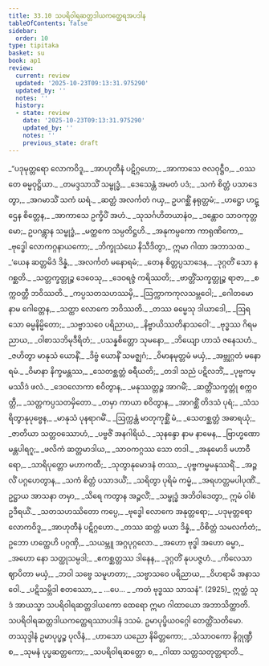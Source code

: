 ```yaml
---
title: 33.10 သပရိဝါရဆတ္တဒါယကတ္ထေရအပဒါန
tableOfContents: false
sidebar:
  order: 10
type: tipitaka
basket: su
book: ap1
review:
  current: review
  updated: '2025-10-23T09:13:31.975290'
  updated_by: ''
  notes: ''
  history:
  - state: review
    date: '2025-10-23T09:13:31.975290'
    updated_by: ''
    notes: ''
    previous_state: draft
---
```



<ReviewStatus review={frontmatter.review} showDetails={true} />

<HypothesisAnnotation frontmatter={frontmatter} />

<DynamicBreadcrumb />

<Division number="82" book="ap1" e="ch" v="20" p="302">

<Paragraph number="3686" type="verses" book="ap1">
_“ပဒုမုတ္တရော လောကဝိဒူ,_  
_အာဟုတီနံ ပဋိဂ္ဂဟော;_  
_အာကာသေ ဇလဝုဋ္ဌီဝ,_  
_ဝဿတေ ဓမ္မဝုဋ္ဌိယာ._  

</Paragraph>

</Division>
<Division number="83" book="ap1" e="ch" v="20" p="302">

<Paragraph number="3687" type="verses" book="ap1">
_တမဒ္ဒသာသိံ သမ္ဗုဒ္ဓံ,_  
_ဒေသေန္တံ အမတံ ပဒံ;_  
_သကံ စိတ္တံ ပသာဒေတွာ,_  
_အဂမာသိံ သကံ ဃရံ._  

</Paragraph>

</Division>
<Division number="84" book="ap1" e="ch" v="20" p="302">

<Paragraph number="3688" type="verses" book="ap1">
_ဆတ္တံ အလင်္ကတံ ဂယှ,_  
ဥပဂစ္ဆိံ နရုတ္တမံ;_  
_ဟဋ္ဌော ဟဋ္ဌေန စိတ္တေန,_  
_အာကာသေ ဥက္ခိပိံ အဟံ._  

</Paragraph>

</Division>
<Division number="85" book="ap1" e="ch" v="20" p="303">

<Paragraph number="3689" type="verses" book="ap1">
_သုသင်္ဂဟိတယာနံဝ,_  
_ဒန္တောဝ သာဝကုတ္တမော;_  
ဥပဂန္တွာန သမ္ဗုဒ္ဓံ,_  
_မတ္ထကေ သမ္ပတိဋ္ဌဟိ._  

</Paragraph>

</Division>
<Division number="86" book="ap1" e="ch" v="20" p="303">

<Paragraph number="3690" type="verses" book="ap1">
_အနုကမ္ပကော ကာရုဏိကော,_  
_ဗုဒ္ဓေါ လောကဂ္ဂနာယကော;_  
_ဘိက္ခုသံဃေ နိသီဒိတွာ,_  
ဣမာ ဂါထာ အဘာသထ._  

</Paragraph>

</Division>
<Division number="87" book="ap1" e="ch" v="20" p="303">

<Paragraph number="3691" type="verses" book="ap1">
_‘ယေန ဆတ္တမိဒံ ဒိန္နံ,_  
_အလင်္ကတံ မနောရမံ;_  
_တေန စိတ္တပ္ပသာဒေန,_  
_ဒုဂ္ဂတိံ သော န ဂစ္ဆတိ._  

</Paragraph>

</Division>
<Division number="88" book="ap1" e="ch" v="20" p="303">

<Paragraph number="3692" type="verses" book="ap1">
_သတ္တက္ခတ္တုဉ္စ ဒေဝေသု,_  
_ဒေဝရဇ္ဇံ ကရိဿတိ;_  
_ဗာတ္တိံသက္ခတ္တုဉ္စ ရာဇာ,_  
_စက္ကဝတ္တီ ဘဝိဿတိ._  

</Paragraph>

</Division>
<Division number="89" book="ap1" e="ch" v="20" p="303">

<Paragraph number="3693" type="verses" book="ap1">
_ကပ္ပသတသဟဿမှိ,_  
_ဩက္ကာကကုလသမ္ဘဝေါ;_  
_ဂေါတမော နာမ ဂေါတ္တေန,_  
_သတ္ထာ လောကေ ဘဝိဿတိ._  

</Paragraph>

</Division>
<Division number="90" book="ap1" e="ch" v="20" p="303">

<Paragraph number="3694" type="verses" book="ap1">
_တဿ ဓမ္မေသု ဒါယာဒေါ,_  
_ဩရသော ဓမ္မနိမ္မိတော;_  
_သဗ္ဗာသဝေ ပရိညာယ,_  
_နိဗ္ဗာယိဿတိနာသဝေါ’._  

</Paragraph>

</Division>
<Division number="91" book="ap1" e="ch" v="20" p="303">

<Paragraph number="3695" type="verses" book="ap1">
_ဗုဒ္ဓဿ ဂိရမညာယ,_  
_ဝါစာသဘိမုဒီရိတံ;_  
_ပသန္နစိတ္တော သုမနော,_  
_ဘိယျော ဟာသံ ဇနေသဟံ._  

</Paragraph>

</Division>
<Division number="92" book="ap1" e="ch" v="20" p="303">

<Paragraph number="3696" type="verses" book="ap1">
_ဇဟိတွာ မာနုသံ ယောနိံ,_  
_ဒိဗ္ဗံ ယောနိံ သမဇ္ဈဂံ;_  
_ဝိမာနမုတ္တမံ မယှံ,_  
_အဗ္ဘုဂ္ဂတံ မနောရမံ._  

</Paragraph>

</Division>
<Division number="93" book="ap1" e="ch" v="20" p="303">

<Paragraph number="3697" type="verses" book="ap1">
_ဝိမာနာ နိက္ခမန္တဿ,_  
_သေတစ္ဆတ္တံ ဓရီယတိ;_  
_တဒါ သညံ ပဋိလဘိံ,_  
_ပုဗ္ဗကမ္မဿိဒံ ဖလံ._  

</Paragraph>

</Division>
<Division number="94" book="ap1" e="ch" v="20" p="303">

<Paragraph number="3698" type="verses" book="ap1">
_ဒေဝလောကာ စဝိတွာန,_  
_မနုဿတ္တဉ္စ အာဂမိံ;_  
_ဆတ္တိံသက္ခတ္တုံ စက္ကဝတ္တီ,_  
_သတ္တကပ္ပသတမှိတော._  

</Paragraph>

</Division>
<Division number="95" book="ap1" e="ch" v="20" p="303">

<Paragraph number="3699" type="verses" book="ap1">
_တမှာ ကာယာ စဝိတွာန,_  
_အာဂစ္ဆိံ တိဒသံ ပုရံ;_  
_သံသရိတွာနုပုဗ္ဗေန,_  
_မာနုသံ ပုနရာဂမိံ._  

</Paragraph>

</Division>
<Division number="96" book="ap1" e="ch" v="20" p="303">

<Paragraph number="3700" type="verses" book="ap1">
_ဩက္ကန္တံ မာတုကုစ္ဆိံ မံ,_  
_သေတစ္ဆတ္တံ အဓာရယုံ;_  
_ဇာတိယာ သတ္တဝဿောဟံ,_  
_ပဗ္ဗဇိံ အနဂါရိယံ._  

</Paragraph>

</Division>
<Division number="97" book="ap1" e="ch" v="20" p="303">

<Paragraph number="3701" type="verses" book="ap1">
_သုနန္ဒော နာမ နာမေန,_  
_ဗြာဟ္မဏော မန္တပါရဂူ;_  
_ဖလိကံ ဆတ္တမာဒါယ,_  
_သာဝကဂ္ဂဿ သော တဒါ._  

</Paragraph>

</Division>
<Division number="98" book="ap1" e="ch" v="20" p="304">

<Paragraph number="3702" type="verses" book="ap1">
_အနုမောဒိ မဟာဝီရော,_  
_သာရိပုတ္တော မဟာကထီ;_  
_သုတွာနုမောဒနံ တဿ,_  
_ပုဗ္ဗကမ္မမနုဿရိံ._  

</Paragraph>

</Division>
<Division number="99" book="ap1" e="ch" v="20" p="304">

<Paragraph number="3703" type="verses" book="ap1">
_အဉ္ဇလိံ ပဂ္ဂဟေတွာန,_  
_သကံ စိတ္တံ ပသာဒယိံ;_  
_သရိတွာ ပုရိမံ ကမ္မံ,_  
_အရဟတ္တမပါပုဏိံ._  

</Paragraph>

</Division>
<Division number="100" book="ap1" e="ch" v="20" p="304">

<Paragraph number="3704" book="ap1">
ဥဋ္ဌာယ အာသနာ တမှာ,_  
_သိရေ ကတွာန အဉ္ဇလိံ;_  
_သမ္ဗုဒ္ဓံ အဘိဝါဒေတွာ,_  
ဣမံ ဝါစံ ဥဒီရယိံ._  

</Paragraph>

</Division>
<Division number="101" book="ap1" e="ch" v="20" p="304">

<Paragraph number="3705" type="verses" book="ap1">
_သတသဟဿိတော ကပ္ပေ,_  
_ဗုဒ္ဓေါ လောကေ အနုတ္တရော;_  
_ပဒုမုတ္တရော လောကဝိဒူ,_  
_အာဟုတီနံ ပဋိဂ္ဂဟော._  

</Paragraph>

</Division>
<Division number="102" book="ap1" e="ch" v="20" p="304">

<Paragraph number="3706" type="verses" book="ap1">
_တဿ ဆတ္တံ မယာ ဒိန္နံ,_  
_ဝိစိတ္တံ သမလင်္ကတံ;_  
ဥဘော ဟတ္ထေဟိ ပဂ္ဂဏှိ,_  
_သယမ္ဘူ အဂ္ဂပုဂ္ဂလော._  

</Paragraph>

</Division>
<Division number="103" book="ap1" e="ch" v="20" p="304">

<Paragraph number="3707" type="verses" book="ap1">
_အဟော ဗုဒ္ဓါ အဟော ဓမ္မာ,_  
_အဟော နော သတ္ထုသမ္ပဒါ;_  
_ဧကစ္ဆတ္တဿ ဒါနေန,_  
_ဒုဂ္ဂတိံ နုပပဇ္ဇဟံ._  

</Paragraph>

</Division>
<Division number="104" book="ap1" e="ch" v="20" p="304">

<Paragraph number="3708" type="verses" book="ap1">
_ကိလေသာ ဈာပိတာ မယှံ,_  
_ဘဝါ သဗ္ဗေ သမူဟတာ;_  
_သဗ္ဗာသဝေ ပရိညာယ,_  
_ဝိဟရာမိ အနာသဝေါ._  

</Paragraph>

</Division>
<Division number="105" book="ap1" e="ch" v="20" p="304">

<Paragraph number="3709" type="verses" book="ap1">
_ပဋိသမ္ဘိဒါ စတဿော,_  
_ …ပေ… _  
_ကတံ ဗုဒ္ဓဿ သာသနံ”. (2925)_  

</Paragraph>

<Paragraph number="3710" book="ap1">
ဣတ္ထံ သုဒံ အာယသ္မာ သပရိဝါရဆတ္တဒါယကော ထေရော ဣမာ ဂါထာယော အဘာသိတ္ထာတိ.

</Paragraph>
</Division>

<Paragraph number="3711" type="center" book="ap1">
သပရိဝါရဆတ္တဒါယကတ္ထေရဿာပဒါနံ ဒသမံ.



</Paragraph>

<Paragraph number="3712" type="center" book="ap1">
ဥမာပုပ္ဖိယဝဂ္ဂေါ တေတ္တိံသတိမော.



</Paragraph>

<Paragraph number="3713" type="center" book="ap1">
တဿုဒ္ဒါနံ


</Paragraph>

<Paragraph number="3714" type="verses" book="ap1">
ဥမာပုပ္ဖဉ္စ ပုလိနံ,_  
_ဟာသော ယညော နိမိတ္တကော;_  
_သံသာဝကော နိဂ္ဂုဏ္ဍီ စ,_  
_သုမနံ ပုပ္ဖဆတ္တကော;_  
_သပရိဝါရဆတ္တော စ,_  
_ဂါထာ သတ္တသတုတ္တရာတိ._
</Paragraph>